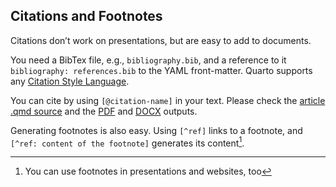 ## Citations and Footnotes

Citations don't work on presentations, but are easy to add to documents. 

You need a BibTex file, e.g., `bibliography.bib`, and a reference to it `bibliography: references.bib` to the YAML front-matter. Quarto supports any [Citation Style Language](https://citationstyles.org/).

You can cite by using `[@citation-name]` in your text. Please check the [article .qmd source](https://raw.githubusercontent.com/lucas-a-meyer/using-quarto/main/article.qmd)
and the [PDF](https://www.meyerperin.com/using-quarto/article.pdf) and [DOCX](https://www.meyerperin.com/using-quarto/article.docx) outputs.

Generating footnotes is also easy. Using `[^ref]` links to a footnote, and `[^ref: content of the footnote]` generates its content[^f1].

[^f1]: You can use footnotes in presentations and websites, too
